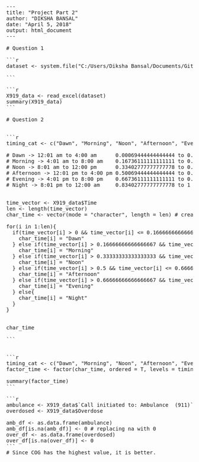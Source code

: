 <pre><div class="text_to_html">---
title: "Project Part 2"
author: "DIKSHA BANSAL"
date: "April 5, 2018"
output: html_document
---

# Question 1

```r
dataset <- system.file("C:/Users/Diksha Bansal/Documents/GitHub/STAT 123/919report_data.xlsx", package = "readxl")

```

```r
X919_data <- read_excel(dataset)
summary(X919_data)
```

# Question 2


```r
timing_cat <- c("Dawn", "Morning", "Noon", "Afternoon", "Evening", "Night")

# Dawn -> 12:01 am to 4:00 am      0.00069444444444444 to 0.16666666666666667 
# Morning -> 4:01 am to 8:00 am    0.16736111111111111 to 0.33333333333333333
# Noon -> 8:01 am to 12:00 pm      0.33402777777777778 to 0.5
# Afternoon -> 12:01 pm to 4:00 pm 0.50069444444444444 to 0.66666666666666667
# Evening -> 4:01 pm to 8:00 pm    0.66736111111111111 to 0.83333333333333333
# Night -> 8:01 pm to 12:00 am     0.83402777777777778 to 1
 

time_vector <- X919_data$Time
len <- length(time_vector)
char_time <- vector(mode = "character", length = len) # create an empty vector

for(i in 1:len){
  if(time_vector[i] > 0 && time_vector[i] <= 0.16666666666666667){
    char_time[i] = "Dawn"
  } else if(time_vector[i] > 0.16666666666666667 && time_vector[i] <= 0.33333333333333333){
    char_time[i] = "Morning"
  } else if(time_vector[i] > 0.33333333333333333 && time_vector[i] <= 0.5){
    char_time[i] = "Noon"
  } else if(time_vector[i] > 0.5 && time_vector[i] <= 0.66666666666666667){
    char_time[i] = "Afternoon"
  } else if(time_vector[i] > 0.66666666666666667 && time_vector[i] <= 0.83333333333333333){
    char_time[i] = "Evening"
  } else{
    char_time[i] = "Night"
  }
}


char_time

```


```r
timing_cat <- c("Dawn", "Morning", "Noon", "Afternoon", "Evening", "Night" )
factor_time <- factor(char_time, ordered = T, levels = timing_cat)
 
summary(factor_time)
```

```r

ambulance <- X919_data$`Call initiated to: Ambulance  (911)`
overdosed <- X919_data$Overdose

amb_df <- as.data.frame(ambulance)
amb_df[is.na(amb_df)] <- 0 # replacing na with 0
over_df <- as.data.frame(overdosed)
over_df[is.na(over_df)] <- 0
```
# Since COG has the highest value, it is better. 
</div></pre>